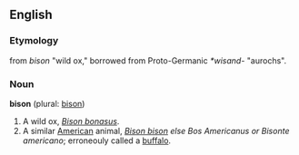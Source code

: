 ==English==
===Etymology===
from {{L.}} ''bison'' "wild ox," borrowed from Proto-Germanic ''*wisand-'' "aurochs".
===Noun===
'''bison''' (plural: [[bison]])

#A wild ox, ''[[Bison bonasus]]''.
#A similar [[American]] animal, ''[[Bison bison]] else Bos Americanus or Bisonte americano''; erroneouly called a [[buffalo]].